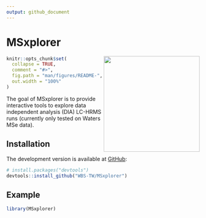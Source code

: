 ```yaml
---
output: github_document
---
```


<!-- README.md is generated from README.Rmd. Please edit that file -->

# MSxplorer

<!-- badges: start -->
<img src="man/figures/MSxplorer_logo.png" align="right" height="250px" />


```r
knitr::opts_chunk$set(
  collapse = TRUE,
  comment = "#>",
  fig.path = "man/figures/README-",
  out.width = "100%"
)
```

<!-- badges: end -->

The goal of MSxplorer is to provide interactive tools to explore data independent analysis (DIA) LC-HRMS runs (currently only tested on Waters MSe data).

## Installation

<!-- You can install the released version of MSXploreR from [CRAN](https://CRAN.R-project.org) with: -->

<!-- ``` r -->
<!-- install.packages("MSxplorer") -->
<!-- ``` -->

The development version is available at [GitHub](https://github.com/):

``` r
# install.packages("devtools")
devtools::install_github("WBS-TW/MSxplorer")
```
## Example


```r
library(MSxplorer)


```

